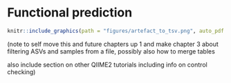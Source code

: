 # Functional prediction
```r
knitr::include_graphics(path = "figures/artefact_to_tsv.png", auto_pdf = TRUE)
```  

(note to self move this and future chapters up 1 and make chapter 3 about filtering ASVs and samples from a file, possibly also how to merge tables

also include section on other QIIME2 tutorials including info on control checking)